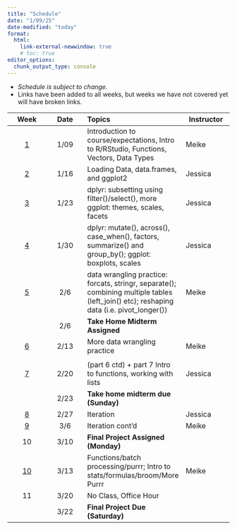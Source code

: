 ```yaml
---
title: "Schedule"
date: "1/09/25"
date-modified: "today"
format: 
  html:
    link-external-newwindow: true
    # toc: true
editor_options: 
  chunk_output_type: console
---
```


-   *Schedule is subject to change.*
-   Links have been added to all weeks, but weeks we have not covered yet will have broken links.

| Week | Date | Topics | Instructor |
|:--:|:--:|:---|----|
| [1](weeks/week_01.qmd) | 1/09 | Introduction to course/expectations, Intro to R/RStudio, Functions, Vectors, Data Types | Meike |
| [2](weeks/week_02.qmd) | 1/16 | Loading Data, data.frames, and ggplot2 | Jessica |
| [3](weeks/week_03.qmd) | 1/23 | dplyr: subsetting using filter()/select(), more ggplot: themes, scales, facets | Jessica |
| [4](weeks/week_04.qmd) | 1/30 | dplyr: mutate(), across(), case_when(), factors, summarize() and group_by(); ggplot: boxplots, scales | Jessica |
| [5](weeks/week_05.qmd) | 2/6 |  data wrangling practice: forcats, stringr, separate(); combining multiple tables (left_join() etc); reshaping data (i.e. pivot_longer()) | Meike |
|  | 2/6 | **Take Home Midterm Assigned** |  |
| [6](weeks/week_06.qmd) | 2/13 | More data wrangling practice | Meike |
|  |  |  |  |
| [7](weeks/week_07.qmd) | 2/20 | (part 6 ctd) + part 7 Intro to functions, working with lists  | Jessica |
|  | 2/23 | **Take home midterm due (Sunday)** |  |
| [8](weeks/week_08.qmd) | 2/27 | Iteration | Jessica |
| [9](weeks/week_09.qmd) | 3/6 | Iteration cont'd | Meike |
| 10 | 3/10 | **Final Project Assigned (Monday)** |  |
| [10](weeks/week_10.qmd) | 3/13 | Functions/batch processing/purrr; Intro to stats/formulas/broom/More Purrr | Meike |
| 11 | 3/20 | No Class, Office Hour |  |
|  | 3/22 | **Final Project Due (Saturday)** |  |
